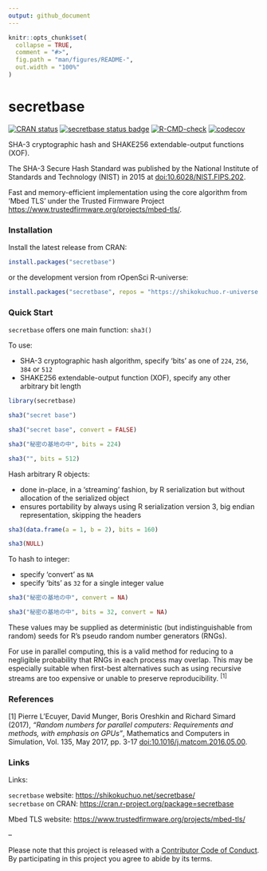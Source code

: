 ```yaml
---
output: github_document
---
```


<!-- README.md is generated from README.Rmd. Please edit that file -->

```r
knitr::opts_chunk$set(
  collapse = TRUE,
  comment = "#>",
  fig.path = "man/figures/README-",
  out.width = "100%"
)
```

# secretbase

<!-- badges: start -->
[![CRAN status](https://www.r-pkg.org/badges/version/secretbase?color=42147b)](https://CRAN.R-project.org/package=secretbase)
[![secretbase status badge](https://shikokuchuo.r-universe.dev/badges/secretbase?color=e4723a)](https://shikokuchuo.r-universe.dev/secretbase)
[![R-CMD-check](https://github.com/shikokuchuo/secretbase/workflows/R-CMD-check/badge.svg)](https://github.com/shikokuchuo/secretbase/actions)
[![codecov](https://codecov.io/gh/shikokuchuo/secretbase/graph/badge.svg)](https://app.codecov.io/gh/shikokuchuo/secretbase)
<!-- badges: end -->

SHA-3 cryptographic hash and SHAKE256 extendable-output functions (XOF).

The SHA-3 Secure Hash Standard was published by the National Institute of Standards and Technology (NIST) in 2015 at [doi:10.6028/NIST.FIPS.202](https://dx.doi.org/10.6028/NIST.FIPS.202).

Fast and memory-efficient implementation using the core algorithm from 'Mbed TLS' under the Trusted Firmware Project <https://www.trustedfirmware.org/projects/mbed-tls/>.

### Installation

Install the latest release from CRAN:

```r
install.packages("secretbase")
```

or the development version from rOpenSci R-universe:

```r
install.packages("secretbase", repos = "https://shikokuchuo.r-universe.dev")
```

### Quick Start

`secretbase` offers one main function: `sha3()`

To use:
 
 - SHA-3 cryptographic hash algorithm, specify 'bits' as one of `224`, `256`, `384` or `512`
 - SHAKE256 extendable-output function (XOF), specify any other arbitrary bit length

```r
library(secretbase)

sha3("secret base")

sha3("secret base", convert = FALSE)

sha3("秘密の基地の中", bits = 224)

sha3("", bits = 512)
```

Hash arbitrary R objects:

 - done in-place, in a 'streaming' fashion, by R serialization but without allocation of the serialized object
 - ensures portability by always using R serialization version 3, big endian representation, skipping the headers

```r
sha3(data.frame(a = 1, b = 2), bits = 160)

sha3(NULL)
```

To hash to integer:

 - specify 'convert' as `NA`
 - specify 'bits' as `32` for a single integer value

```r
sha3("秘密の基地の中", convert = NA)

sha3("秘密の基地の中", bits = 32, convert = NA)
```

These values may be supplied as deterministic (but indistinguishable from random) seeds for R's pseudo random number generators (RNGs).

For use in parallel computing, this is a valid method for reducing to a negligible probability that RNGs in each process may overlap. This may be especially suitable when first-best alternatives such as using recursive streams are too expensive or unable to preserve reproducibility. <sup>[1]</sup>

### References

[1] Pierre L’Ecuyer, David Munger, Boris Oreshkin and Richard Simard (2017), *"Random numbers for parallel computers: Requirements and methods, with emphasis on GPUs"*, Mathematics and Computers in Simulation, Vol. 135, May 2017, pp. 3-17 [doi:10.1016/j.matcom.2016.05.00](https://doi.org/10.1016/j.matcom.2016.05.005).

### Links

Links:

`secretbase` website: <https://shikokuchuo.net/secretbase/><br />
`secretbase` on CRAN: <https://cran.r-project.org/package=secretbase><br />

Mbed TLS website: <https://www.trustedfirmware.org/projects/mbed-tls/><br />

--

Please note that this project is released with a [Contributor Code of Conduct](https://shikokuchuo.net/secretbase/CODE_OF_CONDUCT.html). By participating in this project you agree to abide by its terms.
